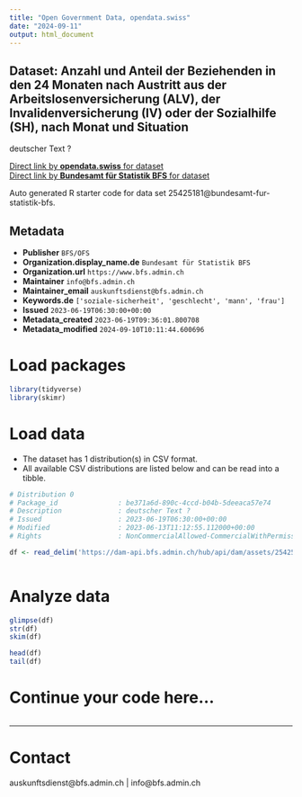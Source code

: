 ```yaml
---
title: "Open Government Data, opendata.swiss"
date: "2024-09-11"
output: html_document
---
```


## Dataset: Anzahl und Anteil der Beziehenden in den 24 Monaten nach Austritt aus der Arbeitslosenversicherung (ALV), der Invalidenversicherung (IV) oder der Sozialhilfe (SH), nach Monat und Situation

deutscher Text ?

[Direct link by **opendata.swiss** for dataset](https://opendata.swiss/de/dataset/anzahl-und-anteil-der-beziehenden-in-den-24-monaten-nach-austritt-aus-der-arbeitslosenversicher)<br>
[Direct link by **Bundesamt für Statistik BFS** for dataset](https://www.bfs.admin.ch/asset/de/ts-x-13.06.02.18)

Auto generated R starter code for data set 25425181@bundesamt-fur-statistik-bfs.

## Metadata

- **Publisher** `BFS/OFS`
- **Organization.display_name.de** `Bundesamt für Statistik BFS`
- **Organization.url** `https://www.bfs.admin.ch`
- **Maintainer** `info@bfs.admin.ch`
- **Maintainer_email** `auskunftsdienst@bfs.admin.ch`
- **Keywords.de** `['soziale-sicherheit', 'geschlecht', 'mann', 'frau']`
- **Issued** `2023-06-19T06:30:00+00:00`
- **Metadata_created** `2023-06-19T09:36:01.800708`
- **Metadata_modified** `2024-09-10T10:11:44.600696`


# Load packages

```r

library(tidyverse)
library(skimr)

```

# Load data

-   The dataset has 1 distribution(s) in CSV format.
-   All available CSV distributions are listed below and can be read into a tibble.

```r

# Distribution 0
# Package_id               : be371a6d-890c-4ccd-b04b-5deeaca57e74
# Description              : deutscher Text ?
# Issued                   : 2023-06-19T06:30:00+00:00
# Modified                 : 2023-06-13T11:12:55.112000+00:00
# Rights                   : NonCommercialAllowed-CommercialWithPermission-ReferenceRequired

df <- read_delim('https://dam-api.bfs.admin.ch/hub/api/dam/assets/25425197/master')



```

# Analyze data

```r

glimpse(df)
str(df)
skim(df)

head(df)
tail(df)

```

# Continue your code here...

```r

```

------------------------------------------------------------------------

# Contact

auskunftsdienst@bfs.admin.ch | info@bfs.admin.ch
